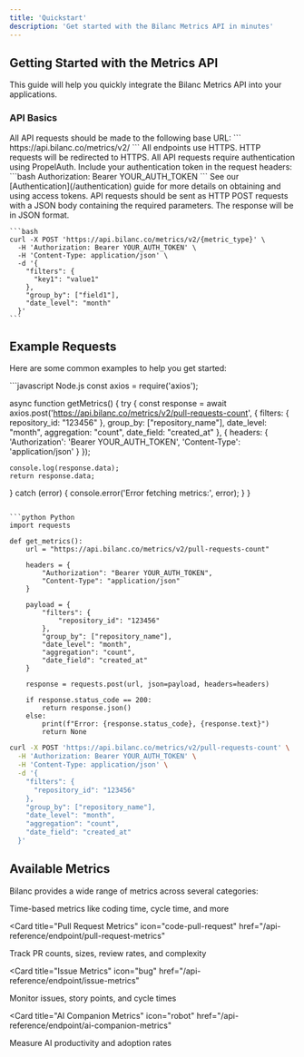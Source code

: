 ```yaml
---
title: 'Quickstart'
description: 'Get started with the Bilanc Metrics API in minutes'
---
```


## Getting Started with the Metrics API

This guide will help you quickly integrate the Bilanc Metrics API into your applications.

### API Basics

<AccordionGroup>
  <Accordion icon="link" title="Base URL">
    All API requests should be made to the following base URL:
    ```
    https://api.bilanc.co/metrics/v2/
    ```
    All endpoints use HTTPS. HTTP requests will be redirected to HTTPS.
  </Accordion>
  <Accordion icon="key" title="Authentication">
    All API requests require authentication using PropelAuth. Include your authentication token in the request headers:
    ```bash
    Authorization: Bearer YOUR_AUTH_TOKEN
    ```
    See our [Authentication](/authentication) guide for more details on obtaining and using access tokens.
  </Accordion>
  <Accordion icon="code" title="Request Format">
    API requests should be sent as HTTP POST requests with a JSON body containing the required parameters. The response will be in JSON format.
    
    ```bash
    curl -X POST 'https://api.bilanc.co/metrics/v2/{metric_type}' \
      -H 'Authorization: Bearer YOUR_AUTH_TOKEN' \
      -H 'Content-Type: application/json' \
      -d '{
        "filters": {
          "key1": "value1"
        },
        "group_by": ["field1"],
        "date_level": "month"
      }'
    ```
  </Accordion>
</AccordionGroup>

## Example Requests

Here are some common examples to help you get started:

<CodeGroup>
```javascript Node.js
const axios = require('axios');

async function getMetrics() {
  try {
    const response = await axios.post('https://api.bilanc.co/metrics/v2/pull-requests-count', {
      filters: {
        repository_id: "123456"
      },
      group_by: ["repository_name"],
      date_level: "month",
      aggregation: "count",
      date_field: "created_at"
    }, {
      headers: {
        'Authorization': 'Bearer YOUR_AUTH_TOKEN',
        'Content-Type': 'application/json'
      }
    });
    
    console.log(response.data);
    return response.data;
  } catch (error) {
    console.error('Error fetching metrics:', error);
  }
}
```

```python Python
import requests

def get_metrics():
    url = "https://api.bilanc.co/metrics/v2/pull-requests-count"
    
    headers = {
        "Authorization": "Bearer YOUR_AUTH_TOKEN",
        "Content-Type": "application/json"
    }
    
    payload = {
        "filters": {
            "repository_id": "123456"
        },
        "group_by": ["repository_name"],
        "date_level": "month",
        "aggregation": "count",
        "date_field": "created_at"
    }
    
    response = requests.post(url, json=payload, headers=headers)
    
    if response.status_code == 200:
        return response.json()
    else:
        print(f"Error: {response.status_code}, {response.text}")
        return None
```

```bash cURL
curl -X POST 'https://api.bilanc.co/metrics/v2/pull-requests-count' \
  -H 'Authorization: Bearer YOUR_AUTH_TOKEN' \
  -H 'Content-Type: application/json' \
  -d '{
    "filters": {
      "repository_id": "123456"
    },
    "group_by": ["repository_name"],
    "date_level": "month",
    "aggregation": "count",
    "date_field": "created_at"
  }'
```
</CodeGroup>

## Available Metrics

Bilanc provides a wide range of metrics across several categories:

<CardGroup>
<Card title="Development Metrics" icon="code" href="/api-reference/endpoint/development-metrics">
  Time-based metrics like coding time, cycle time, and more
</Card>

<Card
  title="Pull Request Metrics"
  icon="code-pull-request"
  href="/api-reference/endpoint/pull-request-metrics"
>
  Track PR counts, sizes, review rates, and complexity
</Card>

<Card
  title="Issue Metrics"
  icon="bug"
  href="/api-reference/endpoint/issue-metrics"
>
  Monitor issues, story points, and cycle times
</Card>

<Card
  title="AI Companion Metrics"
  icon="robot"
  href="/api-reference/endpoint/ai-companion-metrics"
>
  Measure AI productivity and adoption rates
</Card>
</CardGroup>